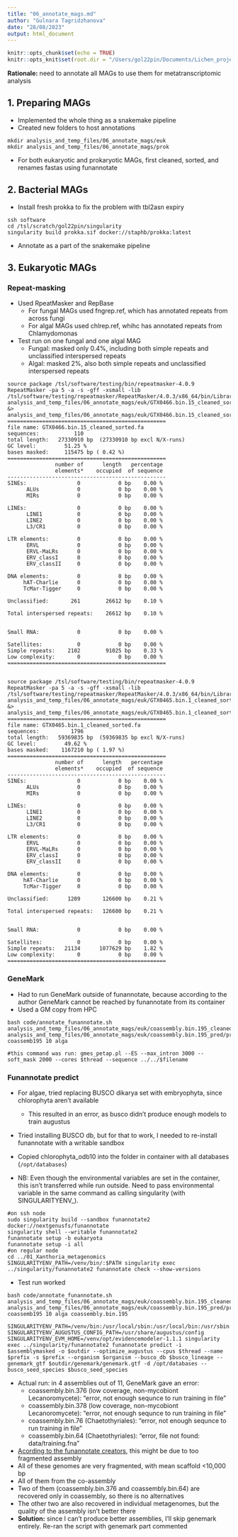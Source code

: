 ```yaml
---
title: "06_annotate_mags.md"
author: "Gulnara Tagridzhanova"
date: "28/08/2023"
output: html_document
---
```


```r
knitr::opts_chunk$set(echo = TRUE)
knitr::opts_knit$set(root.dir = "/Users/gol22pin/Documents/Lichen_project_TSL/01_Xanthoria_metagenomics/notebook")

```

**Rationale:** need to annotate all MAGs to use them for metatranscriptomic analysis

## 1. Preparing MAGs
* Implemented the whole thing as a snakemake pipeline
* Created new folders to host annotations
```
mkdir analysis_and_temp_files/06_annotate_mags/euk
mkdir analysis_and_temp_files/06_annotate_mags/prok
```
* For both eukaryotic and prokaryotic MAGs, first cleaned, sorted, and renames fastas using funannotate


## 2. Bacterial MAGs
* Install fresh prokka to fix the problem with tbl2asn expiry
```
ssh software
cd /tsl/scratch/gol22pin/singularity
singularity build prokka.sif docker://staphb/prokka:latest
```
* Annotate as a part of the snakemake pipeline

## 3. Eukaryotic MAGs
### Repeat-masking
* Used RpeatMasker and RepBase
  * For fungal MAGs used fngrep.ref, which has annotated repeats from across fungi
  * For algal MAGs used chlrep.ref, whihc has annotated repeats from Chlamydomonas
* Test run on one fungal and one algal MAG
  * Fungal: masked only 0.4%, including both simple repeats and unclassified interspersed repeats
  * Algal: masked 2%, also both simple repeats and unclassified interspersed repeats
  
```
source package /tsl/software/testing/bin/repeatmasker-4.0.9 
RepeatMasker -pa 5 -a -s -gff -xsmall -lib /tsl/software/testing/repeatmasker/RepeatMasker/4.0.3/x86_64/bin/Libraries/RepBase18.08.fasta/fngrep.ref  analysis_and_temp_files/06_annotate_mags/euk/GTX0466.bin.15_cleaned_sorted.fa &> analysis_and_temp_files/06_annotate_mags/euk/GTX0466.bin.15_cleaned_sorted.repeatmasker.out 
==================================================
file name: GTX0466.bin.15_cleaned_sorted.fa
sequences:           110
total length:   27330910 bp  (27330910 bp excl N/X-runs)
GC level:         51.25 %
bases masked:     115475 bp ( 0.42 %)
==================================================
               number of      length   percentage
               elements*    occupied  of sequence
--------------------------------------------------
SINEs:                0            0 bp    0.00 %
      ALUs            0            0 bp    0.00 %
      MIRs            0            0 bp    0.00 %

LINEs:                0            0 bp    0.00 %
      LINE1           0            0 bp    0.00 %
      LINE2           0            0 bp    0.00 %
      L3/CR1          0            0 bp    0.00 %

LTR elements:         0            0 bp    0.00 %
      ERVL            0            0 bp    0.00 %
      ERVL-MaLRs      0            0 bp    0.00 %
      ERV_classI      0            0 bp    0.00 %
      ERV_classII     0            0 bp    0.00 %

DNA elements:         0            0 bp    0.00 %
     hAT-Charlie      0            0 bp    0.00 %
     TcMar-Tigger     0            0 bp    0.00 %

Unclassified:       261        26612 bp    0.10 %

Total interspersed repeats:    26612 bp    0.10 %


Small RNA:            0            0 bp    0.00 %

Satellites:           0            0 bp    0.00 %
Simple repeats:    2102        91025 bp    0.33 %
Low complexity:       0            0 bp    0.00 %
==================================================


source package /tsl/software/testing/bin/repeatmasker-4.0.9 
RepeatMasker -pa 5 -a -s -gff -xsmall -lib /tsl/software/testing/repeatmasker/RepeatMasker/4.0.3/x86_64/bin/Libraries/RepBase18.08.fasta/chlrep.ref  analysis_and_temp_files/06_annotate_mags/euk/GTX0465.bin.1_cleaned_sorted.fa &> analysis_and_temp_files/06_annotate_mags/euk/GTX0465.bin.1_cleaned_sorted.repeatmasker.out 
==================================================
file name: GTX0465.bin.1_cleaned_sorted.fa
sequences:          1796
total length:   59369835 bp  (59369835 bp excl N/X-runs)
GC level:         49.62 %
bases masked:    1167210 bp ( 1.97 %)
==================================================
               number of      length   percentage
               elements*    occupied  of sequence
--------------------------------------------------
SINEs:                0            0 bp    0.00 %
      ALUs            0            0 bp    0.00 %
      MIRs            0            0 bp    0.00 %

LINEs:                0            0 bp    0.00 %
      LINE1           0            0 bp    0.00 %
      LINE2           0            0 bp    0.00 %
      L3/CR1          0            0 bp    0.00 %

LTR elements:         0            0 bp    0.00 %
      ERVL            0            0 bp    0.00 %
      ERVL-MaLRs      0            0 bp    0.00 %
      ERV_classI      0            0 bp    0.00 %
      ERV_classII     0            0 bp    0.00 %

DNA elements:         0            0 bp    0.00 %
     hAT-Charlie      0            0 bp    0.00 %
     TcMar-Tigger     0            0 bp    0.00 %

Unclassified:      1209       126600 bp    0.21 %

Total interspersed repeats:   126600 bp    0.21 %


Small RNA:            0            0 bp    0.00 %

Satellites:           0            0 bp    0.00 %
Simple repeats:   21134      1077629 bp    1.82 %
Low complexity:       0            0 bp    0.00 %
==================================================
```
  
### GeneMark
* Had to run GeneMark outside of funannotate, because according to the author GeneMark cannot be reached by funannotate from its container
* Used a GM copy from HPC
```
bash code/annotate_funannotate.sh analysis_and_temp_files/06_annotate_mags/euk/coassembly.bin.195_cleaned_sorted.fa.masked analysis_and_temp_files/06_annotate_mags/euk/coassembly.bin.195_pred/predict_results/coassembly.bin.195.proteins.fa coassemb195 10 alga

#this command was run: gmes_petap.pl --ES --max_intron 3000 --soft_mask 2000 --cores $thread --sequence ../../$filename
```

### Funannotate predict
* For algae, tried replacing BUSCO dikarya set with embryophyta, since chlorophyta aren't available 
  * This resulted in an error, as busco didn't produce enough models to train augustus
* Tried installing BUSCO db, but for that to work, I needed to re-install funannotate with a writable sandbox
* Copied chlorophyta_odb10 into the folder in container with all databases (`/opt/databases`)

* NB: Even though the environmental variables are set in the container, this isn't transferred while run outside. Need to pass environmental variable in the same command as calling singularity (with SINGULARITYENV_). 
```
#on ssh node
sudo singularity build --sandbox funannotate2 docker://nextgenusfs/funannotate 
singularity shell --writable funannotate2
funannotate setup -b eukaryota
funannotate setup -i all
#on regular node
cd ../01_Xanthoria_metagenomics
SINGULARITYENV_PATH=/venv/bin/:$PATH singularity exec ../singularity/funannotate2 funannotate check --show-versions

```
* Test run worked
```
bash code/annotate_funannotate.sh analysis_and_temp_files/06_annotate_mags/euk/coassembly.bin.195_cleaned_sorted.fa.masked analysis_and_temp_files/06_annotate_mags/euk/coassembly.bin.195_pred/predict_results/coassembly.bin.195.proteins.fa coassemb195 10 alga coassembly.bin.195

SINGULARITYENV_PATH=/venv/bin:/usr/local/sbin:/usr/local/bin:/usr/sbin:/usr/bin:/sbin:/bin SINGULARITYENV_AUGUSTUS_CONFIG_PATH=/usr/share/augustus/config SINGULARITYENV_EVM_HOME=/venv/opt/evidencemodeler-1.1.1 singularity exec ../singularity/funannotate2 funannotate predict -i $assemblymasked -o $outdir --optimize_augustus --cpus $thread --name $prefix -s $prefix --organism $organism --busco_db $busco_lineage --genemark_gtf $outdir/genemark/genemark.gtf -d /opt/databases --busco_seed_species $busco_seed_species
```

* Actual run: in 4 assemblies out of 11, GeneMark gave an error:
  * coassembly.bin.376 (low coverage, non-mycobiont Lecanoromycete): "error, not enough sequnce to run training in file"
  * coassembly.bin.378 (low coverage, non-mycobiont Lecanoromycete): "error, not enough sequnce to run training in file"
  * coassembly.bin.76 (Chaetothyriales): "error, not enough sequnce to run training in file"
  * coassembly.bin.64 (Chaetothyriales): "error, file not found: data/training.fna"
* [Acording to the funannotate creators](https://github.com/nextgenusfs/funannotate/issues/287), this might be due to too fragmented assembly
* All of these genomes are very fragmented, with mean scaffold <10,000 bp
* All of them from the co-assembly
* Two of them (coassembly.bin.376 and coassembly.bin.64) are recovered only in coassembly, so there is no alternatives
* The other two are also recovered in individual metagenomes, but the quality of the assembly isn't better there
* **Solution:** since I can't produce better assemblies, I'll skip genemark entirely. Re-ran the script with genemark part commented

 
